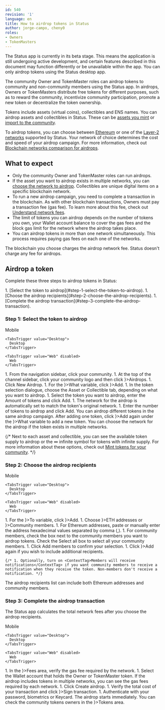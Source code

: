 ```yaml
---
id: 540
revision: '1'
language: en
title: How to airdrop tokens in Status
author: jorge-campo, cheny0
roles:
- Owners
- TokenMasters
---
```


<Admonition type="beta" status="Status app is currently in beta stage">
  The Status app is currently in its beta stage. This means the application is still undergoing active development, and certain features described in this document may function differently or be unavailable within the app.
</Admonition>

<Admonition type="info">
  You can only airdrop tokens using the Status desktop app.
</Admonition>

The community Owner and TokenMaster roles can airdrop tokens to community and non-community members using the Status app. In airdrops, Owners or TokenMasters distribute free tokens for different purposes, such as to reward the community, incentivize community participation, promote a new token or decentralize the token ownership.

Tokens include assets (virtual coins), collectibles and ENS names. You can airdrop assets and collectibles in Status. These can be [assets you mint](./mint-tokens-for-your-community.mdx) or [import to the community](./import-tokens-to-your-community.mdx).

To airdrop tokens, you can choose between [Ethereum](../getting-started/about-the-ethereum-blockchain.mdx) or one of the [Layer-2 networks](../wallet/lower-your-fees-with-layer-2-networks.mdx) supported by Status. Your network of choice determines the cost and speed of your airdrop campaign. For more information, check out [Blockchain networks comparison for airdrops](./blockchain-networks-comparison-for-airdrops.mdx).

## What to expect

- Only the community Owner and TokenMaster roles can run airdrops.
- If the asset you want to airdrop exists in multiple networks, you can [choose the network to airdrop](./choose-the-network-for-your-airdrop-campaign.mdx). Collectibles are unique digital items on a specific blockchain network.
- To run a new airdrop campaign, you need to complete a transaction in the blockchain. As with other blockchain transactions, Owners must pay a transaction fee (gas fee). To learn more about this fee, check out [Understand network fees](../wallet/understand-network-fees.mdx).
- The limit of tokens you can airdrop depends on the number of tokens you own, your Wallet account balance to cover the gas fees and the block gas limit for the network where the airdrop takes place.
- You can airdrop tokens in more than one network simultaneously. This process requires paying gas fees on each one of the networks.

<Admonition type="info">
  The blockchain you choose charges the airdrop network fee. Status doesn't charge any fee for airdrops.
</Admonition>

## Airdrop a token

Complete these three steps to airdrop tokens in Status:

<AwaitedList>
  1. [Select the token to airdrop](#step-1-select-the-token-to-airdrop).
  1. [Choose the airdrop recipients](#step-2-choose-the-airdrop-recipients).
  1. [Complete the airdrop transaction](#step-3-complete-the-airdrop-transaction).
</AwaitedList>

### Step 1: Select the token to airdrop

<Tabs defaultValue="Desktop">
  <TabsList size={32}>
    <TabsTrigger value="Mobile" disabled>
      Mobile
    </TabsTrigger>

    <TabsTrigger value="Desktop">
      Desktop
    </TabsTrigger>

    <TabsTrigger value="Web" disabled>
      Web
    </TabsTrigger>
  </TabsList>

  <TabsContent value="Desktop">
    1. From the navigation sidebar, click your community.
    1. At the top of the channel sidebar, click your community logo and then click <ContextTag icon={<AirdropDesktopIcon />}>Airdrops</ContextTag>.
    1. Click <ContextTag>New Airdrop</ContextTag>.
    1. For the <ContextTag icon={<TokenDesktopIcon />}>What</ContextTag> variable, click <ContextTag icon={<AddCircleDesktopIcon />}>Add</ContextTag>.
    1. In the token selection dialogue, choose the <ContextTag>Asset</ContextTag> or <ContextTag>Collectible</ContextTag> tab, depending on what you want to airdrop.
    1. Select the token you want to airdrop, enter the <ContextTag>Amount</ContextTag> of tokens and click <ContextTag>Add</ContextTag>.
    1. The network for the airdrop is automatically set to match the token's original network.
    1. Enter the number of tokens to airdrop and click <ContextTag>Add</ContextTag>.
  </TabsContent>
</Tabs>

<Admonition type="info">
  You can airdrop different tokens in the same airdrop campaign. After adding one token, click <ContextTag icon={<AddCircleDesktopIcon />}>Add</ContextTag> again under the <ContextTag icon={<TokenDesktopIcon />}>What</ContextTag> variable to add a new token.
</Admonition>

<Admonition type="tip">
  You can choose the network for the airdrop if the token exists in multiple networks.
</Admonition>

{/*
<Admonition type="tip">
  Next to each asset and collectible, you can see the available token supply to airdrop or the ∞ infinite symbol for tokens with infinite supply. For more information about these options, check out [Mint tokens for your community](./mint-tokens-for-your-community.mdx).
</Admonition>
*/}

### Step 2: Choose the airdrop recipients

<Tabs defaultValue="Desktop">
  <TabsList size={32}>
    <TabsTrigger value="Mobile" disabled>
      Mobile
    </TabsTrigger>

    <TabsTrigger value="Desktop">
      Desktop
    </TabsTrigger>

    <TabsTrigger value="Web" disabled>
      Web
    </TabsTrigger>
  </TabsList>

  <TabsContent value="Desktop">
    1. For the <ContextTag icon={<ContactDesktopIcon />}>To</ContextTag> variable, click <ContextTag icon={<AddCircleDesktopIcon />}>Add</ContextTag>.
    1. Choose <ContextTag icon={<AddressDesktopIcon />}>ETH addresses</ContextTag> or <ContextTag icon={<ProfileDesktopIcon />}>Community members</ContextTag>.
    1. For Ethereum addresses, paste or manually enter the address hexadecimal values separated by comma (,).
    1. For community members, check the box next to the community members you want to airdrop tokens. Check the <ContextTag>Select all</ContextTag> box to select all your community members.
    1. Click <ContextTag>Add members</ContextTag> to confirm your selection.
    1. Click <ContextTag icon={<AddCircleDesktopIcon />}>Add</ContextTag> again if you wish to include additional recipients.

    {/* 1. Optionally, turn on <ContextTag>Members will receive notifications</ContextTag> if you want community members to receive a notification when they receive the token. Non-members don't receive a notification. */}
  </TabsContent>
</Tabs>

<Admonition type="tip">
  The airdrop recipients list can include both Ethereum addresses and community members.
</Admonition>

### Step 3: Complete the airdrop transaction

The Status app calculates the total network fees after you choose the airdrop recipients.

<Tabs defaultValue="Desktop">
  <TabsList size={32}>
    <TabsTrigger value="Mobile" disabled>
      Mobile
    </TabsTrigger>

    <TabsTrigger value="Desktop">
      Desktop
    </TabsTrigger>

    <TabsTrigger value="Web" disabled>
      Web
    </TabsTrigger>
  </TabsList>

  <TabsContent value="Desktop">
    1. In the <ContextTag icon={<GasIcon />}>Fees</ContextTag> area, verify the gas fee required by the network.
    1. Select the Wallet account that holds the Owner or TokenMaster token. If the airdrop includes tokens in multiple networks, you can see the gas fees required by each network.
    1. Click <ContextTag>Create airdrop</ContextTag>.
    1. Verify the total cost of your transaction and click <ContextTag icon={<PasswordDesktopIcon />}>Sign transaction</ContextTag>.
    1. <ContextTag>Authenticate</ContextTag> with your password, biometrics or Keycard. The airdrop starts immediately.
  </TabsContent>
</Tabs>

<Admonition type="info">
  You can check the community tokens owners in the <ContextTag icon={<TokenDesktopIcon />}>Tokens</ContextTag> area.
</Admonition>
